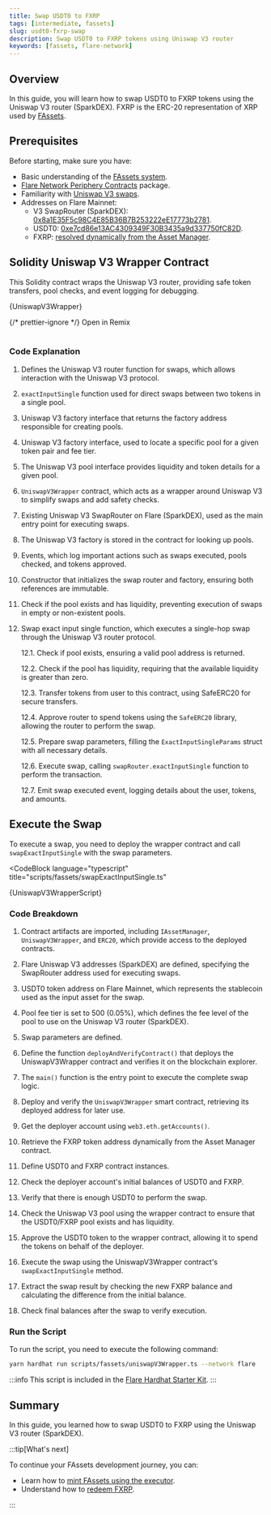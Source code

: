 ```yaml
---
title: Swap USDT0 to FXRP
tags: [intermediate, fassets]
slug: usdt0-fxrp-swap
description: Swap USDT0 to FXRP tokens using Uniswap V3 router
keywords: [fassets, flare-network]
---
```



## Overview

In this guide, you will learn how to swap USDT0 to FXRP tokens using the Uniswap V3 router (SparkDEX).
FXRP is the ERC-20 representation of XRP used by [FAssets](/fassets/overview).

## Prerequisites

Before starting, make sure you have:

- Basic understanding of the [FAssets system](/fassets/overview).
- [Flare Network Periphery Contracts](https://www.npmjs.com/package/@flarenetwork/flare-periphery-contracts) package.
- Familiarity with [Uniswap V3 swaps](https://docs.uniswap.org/contracts/v3/guides/swaps/single-swaps).
- Addresses on Flare Mainnet:
  - V3 SwapRouter (SparkDEX): [0x8a1E35F5c98C4E85B36B7B253222eE17773b2781](https://flarescan.com/address/0x8a1E35F5c98C4E85B36B7B253222eE17773b2781/contract/14/code).
  - USDT0: [0xe7cd86e13AC4309349F30B3435a9d337750fC82D](https://flarescan.com/address/0xe7cd86e13AC4309349F30B3435a9d337750fC82D).
  - FXRP: [resolved dynamically from the Asset Manager](/fassets/developer-guides/fassets-fxrp-address).

## Solidity Uniswap V3 Wrapper Contract

This Solidity contract wraps the Uniswap V3 router, providing safe token transfers, pool checks, and event logging for debugging.

<CodeBlock language="solidity" title="contracts/fassets/UniswapV3Wrapper.sol">
  {UniswapV3Wrapper}
</CodeBlock>

{/* prettier-ignore */}
<Remix fileName="UniswapV3Wrapper.sol">Open in Remix</Remix>
<br></br>

### Code Explanation

1. Defines the Uniswap V3 router function for swaps, which allows interaction with the Uniswap V3 protocol.

2. `exactInputSingle` function used for direct swaps between two tokens in a single pool.

3. Uniswap V3 factory interface that returns the factory address responsible for creating pools.

4. Uniswap V3 factory interface, used to locate a specific pool for a given token pair and fee tier.

5. The Uniswap V3 pool interface provides liquidity and token details for a given pool.

6. `UniswapV3Wrapper` contract, which acts as a wrapper around Uniswap V3 to simplify swaps and add safety checks.

7. Existing Uniswap V3 SwapRouter on Flare (SparkDEX), used as the main entry point for executing swaps.

8. The Uniswap V3 factory is stored in the contract for looking up pools.

9. Events, which log important actions such as swaps executed, pools checked, and tokens approved.

10. Constructor that initializes the swap router and factory, ensuring both references are immutable.

11. Check if the pool exists and has liquidity, preventing execution of swaps in empty or non-existent pools.

12. Swap exact input single function, which executes a single-hop swap through the Uniswap V3 router protocol.

    12.1. Check if pool exists, ensuring a valid pool address is returned.

    12.2. Check if the pool has liquidity, requiring that the available liquidity is greater than zero.

    12.3. Transfer tokens from user to this contract, using SafeERC20 for secure transfers.

    12.4. Approve router to spend tokens using the `SafeERC20` library, allowing the router to perform the swap.

    12.5. Prepare swap parameters, filling the `ExactInputSingleParams` struct with all necessary details.

    12.6. Execute swap, calling `swapRouter.exactInputSingle` function to perform the transaction.

    12.7. Emit swap executed event, logging details about the user, tokens, and amounts.

## Execute the Swap

To execute a swap, you need to deploy the wrapper contract and call `swapExactInputSingle` with the swap parameters.

<CodeBlock
  language="typescript"
  title="scripts/fassets/swapExactInputSingle.ts"
>
  {UniswapV3WrapperScript}
</CodeBlock>

### Code Breakdown

1. Contract artifacts are imported, including `IAssetManager`, `UniswapV3Wrapper`, and `ERC20`, which provide access to the deployed contracts.

2. Flare Uniswap V3 addresses (SparkDEX) are defined, specifying the SwapRouter address used for executing swaps.

3. USDT0 token address on Flare Mainnet, which represents the stablecoin used as the input asset for the swap.

4. Pool fee tier is set to 500 (0.05%), which defines the fee level of the pool to use on the Uniswap V3 router (SparkDEX).

5. Swap parameters are defined.

6. Define the function `deployAndVerifyContract()` that deploys the UniswapV3Wrapper contract and verifies it on the blockchain explorer.

7. The `main()` function is the entry point to execute the complete swap logic.

8. Deploy and verify the `UniswapV3Wrapper` smart contract, retrieving its deployed address for later use.

9. Get the deployer account using `web3.eth.getAccounts()`.

10. Retrieve the FXRP token address dynamically from the Asset Manager contract.

11. Define USDT0 and FXRP contract instances.

12. Check the deployer account's initial balances of USDT0 and FXRP.

13. Verify that there is enough USDT0 to perform the swap.

14. Check the Uniswap V3 pool using the wrapper contract to ensure that the USDT0/FXRP pool exists and has liquidity.

15. Approve the USDT0 token to the wrapper contract, allowing it to spend the tokens on behalf of the deployer.

16. Execute the swap using the UniswapV3Wrapper contract's `swapExactInputSingle` method.

17. Extract the swap result by checking the new FXRP balance and calculating the difference from the initial balance.

18. Check final balances after the swap to verify execution.

### Run the Script

To run the script, you need to execute the following command:

```bash
yarn hardhat run scripts/fassets/uniswapV3Wrapper.ts --network flare
```

:::info
This script is included in the [Flare Hardhat Starter Kit](/network/guides/hardhat-foundry-starter-kit).
:::

## Summary

In this guide, you learned how to swap USDT0 to FXRP using the Uniswap V3 router (SparkDEX).

:::tip[What's next]

To continue your FAssets development journey, you can:

- Learn how to [mint FAssets using the executor](/fassets/developer-guides/fassets-mint-executor).
- Understand how to [redeem FXRP](/fassets/developer-guides/fassets-redeem).

:::
